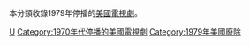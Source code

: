 本分類收錄1979年停播的[[美國|美國]][[電視劇|電視劇]]。

{{year by category
|m=1
|c=9
|d=7
|y=9
|cat=停播的美國電視劇
|sortkey=美國電視
|parent=各年停播的美國電視劇
|subcat=1979年美國電視
}}

[[Category:1979年停播的電視劇|U]]
[[Category:1970年代停播的美國電視劇|Category:1970年代停播的美國電視劇]]
[[Category:1979年美國廢除|Category:1979年美國廢除]]